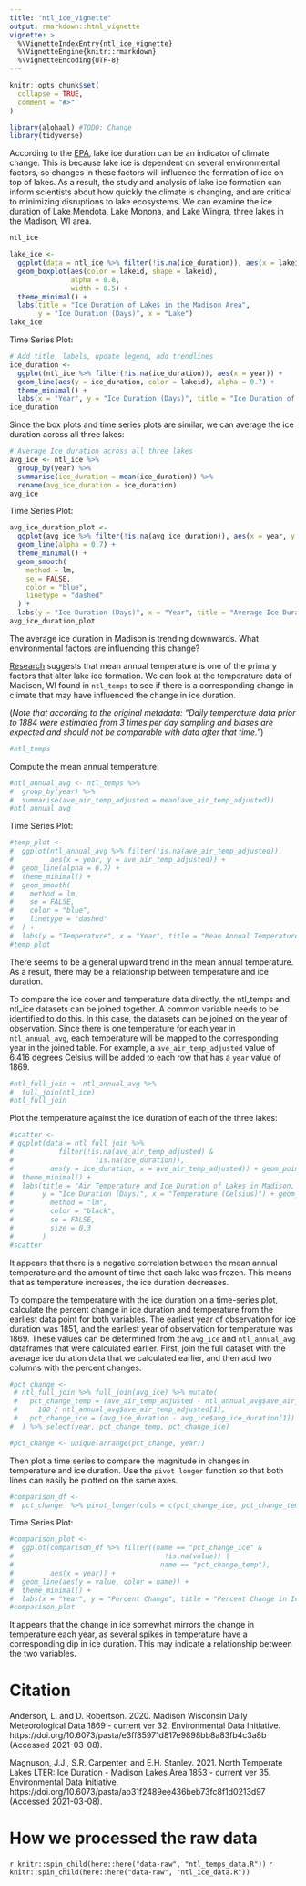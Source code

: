 ---
title: "ntl_ice_vignette"
output: rmarkdown::html_vignette
vignette: >
  %\VignetteIndexEntry{ntl_ice_vignette}
  %\VignetteEngine{knitr::rmarkdown}
  %\VignetteEncoding{UTF-8}
---

```{r, include = FALSE}
knitr::opts_chunk$set(
  collapse = TRUE,
  comment = "#>"
)
```

```{r setup, fig.width = 5, dpi = 100}
library(alohaal) #TODO: Change
library(tidyverse)
```

According to the [EPA](https://www.epa.gov/climate-indicators/climate-change-indicators-lake-ice#ref2), lake ice duration can be an indicator of climate change. This is because lake ice is dependent on several environmental factors, so changes in these factors will influence the formation of ice on top of lakes. As a result, the study and analysis of lake ice formation can inform scientists about how quickly the climate is changing, and are critical to minimizing disruptions to lake ecosystems. We can examine the ice duration of Lake Mendota, Lake Monona, and Lake Wingra, three lakes in the Madison, WI area.

```{r}
ntl_ice
```

```{r box_plot, fig.width=5}
lake_ice <-
  ggplot(data = ntl_ice %>% filter(!is.na(ice_duration)), aes(x = lakeid, y = ice_duration)) +
  geom_boxplot(aes(color = lakeid, shape = lakeid),
               alpha = 0.8,
               width = 0.5) +
  theme_minimal() +
  labs(title = "Ice Duration of Lakes in the Madison Area",
       y = "Ice Duration (Days)", x = "Lake")
lake_ice
```

Time Series Plot:

```{r ice_duration, fig.width = 5}
# Add title, labels, update legend, add trendlines
ice_duration <-
  ggplot(ntl_ice %>% filter(!is.na(ice_duration)), aes(x = year)) +
  geom_line(aes(y = ice_duration, color = lakeid), alpha = 0.7) +
  theme_minimal() +
  labs(x = "Year", y = "Ice Duration (Days)", title = "Ice Duration of Lakes in the Madison Area")
ice_duration
```

Since the box plots and time series plots are similar, we can average the ice duration across all three lakes:
```{r avg_ice, fig.width=5}
# Average Ice duration across all three lakes
avg_ice <- ntl_ice %>%
  group_by(year) %>%
  summarise(ice_duration = mean(ice_duration)) %>%
  rename(avg_ice_duration = ice_duration)
avg_ice
```

Time Series Plot:

```{r, fig.width = 5}
avg_ice_duration_plot <-
  ggplot(avg_ice %>% filter(!is.na(avg_ice_duration)), aes(x = year, y = avg_ice_duration)) +
  geom_line(alpha = 0.7) +
  theme_minimal() +
  geom_smooth(
    method = lm,
    se = FALSE,
    color = "blue",
    linetype = "dashed"
  ) + 
  labs(y = "Ice Duration (Days)", x = "Year", title = "Average Ice Duration")
avg_ice_duration_plot
```

The average ice duration in Madison is trending downwards. What environmental factors are influencing this change?

[Research](http://hpkx.cnjournals.com/uploadfile/news_images/hpkx/2019-03-14/s41558-018-0393-56789.pdf) suggests that mean annual temperature is one of the primary factors that alter lake ice formation. We can look at the temperature data of Madison, WI found in `ntl_temps` to see if there is a corresponding change in climate that may have influenced the change in ice duration.

(*Note that according to the original metadata: "Daily temperature data prior to 1884 were estimated from 3 times per day sampling and biases are expected and should not be comparable with data after that time."*)


```{r}
#ntl_temps
```

Compute the mean annual temperature:

```{r}
#ntl_annual_avg <- ntl_temps %>% 
#  group_by(year) %>% 
#  summarise(ave_air_temp_adjusted = mean(ave_air_temp_adjusted))
#ntl_annual_avg
```
Time Series Plot:

```{r temp, fig.width = 5}
#temp_plot <-
#  ggplot(ntl_annual_avg %>% filter(!is.na(ave_air_temp_adjusted)),
#         aes(x = year, y = ave_air_temp_adjusted)) +
#  geom_line(alpha = 0.7) +
#  theme_minimal() +
#  geom_smooth(
#    method = lm,
#    se = FALSE,
#    color = "blue",
#    linetype = "dashed"
#  ) +
#  labs(y = "Temperature", x = "Year", title = "Mean Annual Temperature in Madison, WI")
#temp_plot
```

There seems to be a general upward trend in the mean annual temperature. As a result, there may be a relationship between temperature and ice duration.

To compare the ice cover and temperature data directly, the ntl_temps and ntl_ice datasets can be joined together. A common variable needs to be identified to do this. In this case, the datasets can be joined on the year of observation. Since there is one temperature for each year in `ntl_annual_avg`, each temperature will be mapped to the corresponding year in the joined table. For example, a `ave_air_temp_adjusted` value of 6.416 degrees Celsius will be added to each row that has a `year` value of 1869.

```{r}
#ntl_full_join <- ntl_annual_avg %>% 
#  full_join(ntl_ice)
#ntl_full_join
```

Plot the temperature against the ice duration of each of the three lakes:

```{r scatter, fig.width = 5}
#scatter <-
# ggplot(data = ntl_full_join %>%
#           filter(!is.na(ave_air_temp_adjusted) &
#                    !is.na(ice_duration)),
#         aes(y = ice_duration, x = ave_air_temp_adjusted)) + geom_point(alpha = 0.8) +
#  theme_minimal() +
#  labs(title = "Air Temperature and Ice Duration of Lakes in Madison, WI",
#       y = "Ice Duration (Days)", x = "Temperature (Celsius)") + geom_smooth(
#         method = "lm",
#         color = "black",
#         se = FALSE,
#         size = 0.3
#       )
#scatter
```

It appears that there is a negative correlation between the mean annual temperature and the amount of time that each lake was frozen. This means that as temperature increases, the ice duration decreases.


To compare the temperature with the ice duration on a time-series plot, calculate the percent change in ice duration and temperature from the earliest data point for both variables. The earliest year of observation for ice duration was 1851, and the earliest year of observation for temperature was 1869. These values can be determined from the `avg_ice` and `ntl_annual_avg` dataframes that were calculated earlier. First, join the full dataset with the average ice duration data that we calculated earlier, and then add two columns with the percent changes.

```{r comparison, fig.width = 5}
#pct_change <-
 # ntl_full_join %>% full_join(avg_ice) %>% mutate(
 #   pct_change_temp = (ave_air_temp_adjusted - ntl_annual_avg$ave_air_temp_adjusted[1]) *
 #     100 / ntl_annual_avg$ave_air_temp_adjusted[1],
 #   pct_change_ice = (avg_ice_duration - avg_ice$avg_ice_duration[1]) * 100 / avg_ice$avg_ice_duration[1]
#  ) %>% select(year, pct_change_temp, pct_change_ice)

#pct_change <- unique(arrange(pct_change, year))
```

Then plot a time series to compare the magnitude in changes in temperature and ice duration. Use the `pivot longer` function so that both lines can easily be plotted on the same axes.

```{r, fig.width = 5}
#comparison_df <-
#  pct_change  %>% pivot_longer(cols = c(pct_change_ice, pct_change_temp)) 
```

Time Series Plot:

```{r, fig.width=5}
#comparison_plot <-
#  ggplot(comparison_df %>% filter((name == "pct_change_ice" &
#                                     !is.na(value)) |
#                                    name == "pct_change_temp"),
#         aes(x = year)) +
#  geom_line(aes(y = value, color = name)) +
#  theme_minimal() +
#  labs(x = "Year", y = "Percent Change", title = "Percent Change in Ice Duration and Temperature")
#comparison_plot
```

It appears that the change in ice somewhat mirrors the change in temperature each year, as several spikes in temperature have a corresponding dip in ice duration. This may indicate a relationship between the two variables. 

# Citation

Anderson, L. and D. Robertson. 2020. Madison Wisconsin Daily Meteorological Data 1869 - current ver 32. Environmental Data Initiative. https://doi.org/10.6073/pasta/e3ff85971d817e9898bb8a83fb4c3a8b (Accessed 2021-03-08).

Magnuson, J.J., S.R. Carpenter, and E.H. Stanley. 2021. North Temperate Lakes LTER: Ice Duration - Madison Lakes Area 1853 - current ver 35. Environmental Data Initiative. https://doi.org/10.6073/pasta/ab31f2489ee436beb73fc8f1d0213d97 (Accessed 2021-03-08).

# How we processed the raw data
`r knitr::spin_child(here::here("data-raw", "ntl_temps_data.R"))`
`r knitr::spin_child(here::here("data-raw", "ntl_ice_data.R"))`

